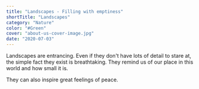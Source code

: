 ```yaml
---
title: "Landscapes - Filling with emptiness"
shortTitle: "Landscapes"
category: "Nature"
color: "#Green"
cover: "about-us-cover-image.jpg"
date: "2020-07-03"
---
```


Landscapes are entrancing. Even if they don't have lots of detail to stare at, the simple fact they exist is breathtaking. They remind us of our place in this world and how small it is. 

They can also inspire great feelings of peace.